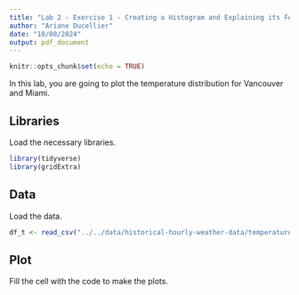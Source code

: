 ```yaml
---
title: "Lab 2 - Exercise 1 - Creating a Histogram and Explaining its Features"
author: "Ariane Ducellier"
date: "10/08/2024"
output: pdf_document
---
```


```r
knitr::opts_chunk$set(echo = TRUE)
```

In this lab, you are going to plot the temperature distribution for Vancouver and Miami.

## Libraries

Load the necessary libraries.

```r
library(tidyverse)
library(gridExtra)
```

## Data

Load the data.

```r
df_t <- read_csv("../../data/historical-hourly-weather-data/temperature.csv")
```

## Plot

Fill the cell with the code to make the plots.

```r
```
